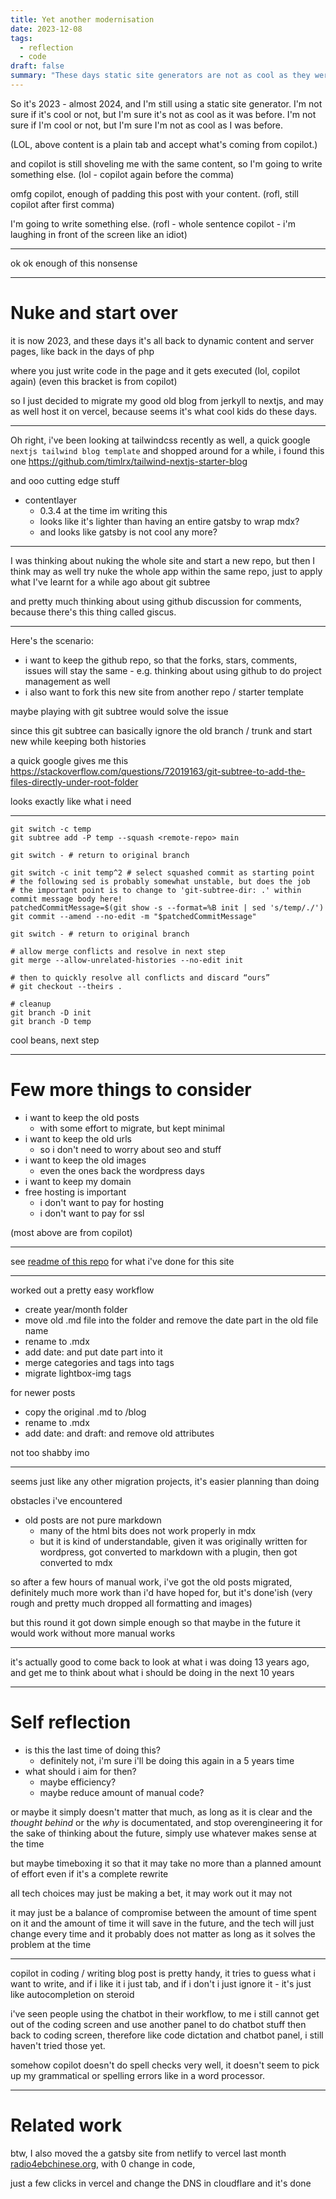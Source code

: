 ```yaml
---
title: Yet another modernisation
date: 2023-12-08
tags:
  - reflection
  - code
draft: false
summary: "These days static site generators are not as cool as they were before."
---
```


So it's 2023 - almost 2024, and I'm still using a static site generator. I'm not sure if it's cool or not, but I'm sure it's not as cool as it was before. I'm not sure if I'm cool or not, but I'm sure I'm not as cool as I was before.

(LOL, above content is a plain tab and accept what's coming from copilot.)

and copilot is still shoveling me with the same content, so I'm going to write something else. (lol - copilot again before the comma)

omfg copilot, enough of padding this post with your content. (rofl, still copilot after first comma)

I'm going to write something else. (rofl - whole sentence copilot - i'm laughing in front of the screen like an idiot)

---

ok ok enough of this nonsense

---

# Nuke and start over

it is now 2023, and these days it's all back to dynamic content and server pages, like back in the days of php

where you just write code in the page and it gets executed (lol, copilot again) (even this bracket is from copilot)

so I just decided to migrate my good old blog from jerkyll to nextjs, and may as well host it on vercel, because seems it's what cool kids do these days.

---

Oh right, i've been looking at tailwindcss recently as well, a quick google `nextjs tailwind blog template` and shopped around for a while, i found this one https://github.com/timlrx/tailwind-nextjs-starter-blog

and ooo cutting edge stuff

- contentlayer
  - 0.3.4 at the time im writing this
  - looks like it's lighter than having an entire gatsby to wrap mdx?
  - and looks like gatsby is not cool any more?

---

I was thinking about nuking the whole site and start a new repo, but then I think may as well try nuke the whole app within the same repo, just to apply what I've learnt for a while ago about git subtree

and pretty much thinking about using github discussion for comments, because there's this thing called giscus.

---

Here's the scenario:

- i want to keep the github repo, so that the forks, stars, comments, issues will stay the same - e.g. thinking about using github to do project management as well
- i also want to fork this new site from another repo / starter template

maybe playing with git subtree would solve the issue

since this git subtree can basically ignore the old branch / trunk and start new while keeping both histories

a quick google gives me this https://stackoverflow.com/questions/72019163/git-subtree-to-add-the-files-directly-under-root-folder

looks exactly like what i need

---

```shell
git switch -c temp
git subtree add -P temp --squash <remote-repo> main

git switch - # return to original branch

git switch -c init temp^2 # select squashed commit as starting point
# the following sed is probably somewhat unstable, but does the job
# the important point is to change to 'git-subtree-dir: .' within commit message body here!
patchedCommitMessage=$(git show -s --format=%B init | sed 's/temp/./')
git commit --amend --no-edit -m "$patchedCommitMessage"

git switch - # return to original branch

# allow merge conflicts and resolve in next step
git merge --allow-unrelated-histories --no-edit init

# then to quickly resolve all conflicts and discard “ours”
# git checkout --theirs .

# cleanup
git branch -D init
git branch -D temp
```

cool beans, next step

---

# Few more things to consider

- i want to keep the old posts
  - with some effort to migrate, but kept minimal
- i want to keep the old urls
  - so i don't need to worry about seo and stuff
- i want to keep the old images
  - even the ones back the wordpress days
- i want to keep my domain
- free hosting is important
  - i don't want to pay for hosting
  - i don't want to pay for ssl

(most above are from copilot)

---

see [readme of this repo](https://github.com/ycfreeman/ycfreeman.com) for what i've done for this site

---

worked out a pretty easy workflow

- create year/month folder
- move old .md file into the folder and remove the date part in the old file name
- rename to .mdx
- add date: and put date part into it
- merge categories and tags into tags
- migrate lightbox-img tags

for newer posts

- copy the original .md to /blog
- rename to .mdx
- add date: and draft: and remove old attributes

not too shabby imo

---

seems just like any other migration projects, it's easier planning than doing

obstacles i've encountered

- old posts are not pure markdown
  - many of the html bits does not work properly in mdx
  - but it is kind of understandable, given it was originally written for wordpress, got converted to markdown with a plugin, then got converted to mdx

so after a few hours of manual work, i've got the old posts migrated, definitely much more work than i'd have hoped for, but it's done'ish (very rough and pretty much dropped all formatting and images)

but this round it got down simple enough so that maybe in the future it would work without more manual works

---

it's actually good to come back to look at what i was doing 13 years ago, and get me to think about what i should be doing in the next 10 years

---

# Self reflection

- is this the last time of doing this?
  - definitely not, i'm sure i'll be doing this again in a 5 years time
- what should i aim for then?
  - maybe efficiency?
  - maybe reduce amount of manual code?

or maybe it simply doesn't matter that much, as long as it is clear and the *thought behind* or the *why* is documentated, and stop overengineering it for the sake of thinking about the future, simply use whatever makes sense at the time

but maybe timeboxing it so that it may take no more than a planned amount of effort even if it's a complete rewrite

all tech choices may just be making a bet, it may work out it may not

it may just be a balance of compromise between the amount of time spent on it and the amount of time it will save in the future, and the tech will just change every time and it probably does not matter as long as it solves the problem at the time

---

copilot in coding / writing blog post is pretty handy, it tries to guess what i want to write, and if i like it i just tab, and if i don't i just ignore it - it's just like autocompletion on steroid

i've seen people using the chatbot in their workflow, to me i still cannot get out of the coding screen and use another panel to do chatbot stuff then back to coding screen, therefore like code dictation and chatbot panel, i still haven't tried those yet.

somehow copilot doesn't do spell checks very well, it doesn't seem to pick up my grammatical or spelling errors like in a word processor.

---

# Related work

btw, I also moved the a gatsby site from netlify to vercel last month [radio4ebchinese.org](https://github.com/ycfreeman/radio4ebchinese.org-gatsby), with 0 change in code, 

just a few clicks in vercel and change the DNS in cloudflare and it's done